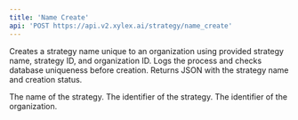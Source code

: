 ```yaml
---
title: 'Name Create'
api: 'POST https://api.v2.xylex.ai/strategy/name_create'
---
```




<Card title="Endpoint Description" icon="info" horizontal >Creates a strategy name unique to an organization using provided strategy name, strategy ID, and organization ID. Logs the process and checks database uniqueness before creation. Returns JSON with the strategy name and creation status.</Card>





<ParamField query="strategy_name" type="String" required  children="This parameter represents the name of the strategy and must be unique within the organization. It is required to create a new strategy entry.">
  The name of the strategy.
</ParamField>
<ParamField query="strategy_id" type="String" required  children="This parameter represents the unique identifier for the strategy and is required for creating a new strategy entry.">
  The identifier of the strategy.
</ParamField>
<ParamField query="organization_id" type="String" required  children="This parameter represents the unique identifier for the organization and is required to ensure the strategy name is unique within the organization.">
  The identifier of the organization.
</ParamField>

